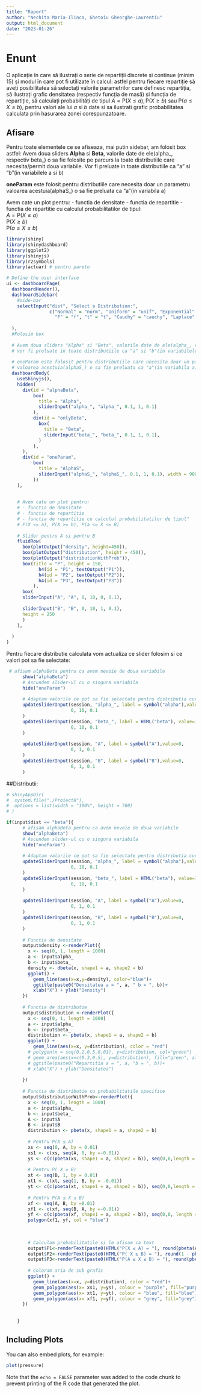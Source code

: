 ```yaml
---
title: "Raport"
author: "Nechita Maria-Ilinca, Ghetoiu Gheorghe-Laurentiu"
output: html_document
date: "2023-01-26"
---
```


# Enunt
O aplicație în care să ilustrați o serie de repartiții discrete și continue (minim 15) și modul în care pot fi utilizate în calcul: astfel pentru fiecare repartiție să aveți posibilitatea să selectați valorile parametrilor care definesc repartiția, să ilustrați grafic densitatea (respectiv funcția de masă) și funcția de repartiție, să calculați probabilități de tipul $A = \mathrm{P}(X \le a), \mathrm{P}(X \ge b)$ sau $\mathrm{P}(a \le X \le b)$, pentru valori ale lui $a$ si $b$ date si sa ilustrati grafic probabilitatea calculata prin hasurarea zonei corespunzatoare.

## Afisare
Pentru toate elementele ce se afiseaza, mai putin sidebar, am folosit box astfel:
Avem doua sliders **Alpha** si **Beta**, valorile date de ele(alpha_, respectiv beta_) o sa fie folosite pe parcurs la toate distributiile care necesita/permit doua variabile.
Vor fi preluate in toate distributiile ca "a" si "b"(in variabilele a si b)

**oneParam** este folosit pentru distributiile care necesita doar un parametru
valoarea acestuia(alphaS_) o sa fie preluata ca "a"(in variabila a)


Avem cate un plot pentru: 
 - functia de densitate 
 - functia de repartitie
 - functia de repartitie cu calculul probabilitatilor de tipul:  
$A = \mathrm{P}(X \le a)$  
$\mathrm{P}(X \ge b)$  
$\mathrm{P}(a \le X \le b)$  




```r
library(shiny)
library(shinydashboard)
library(ggplot2)
library(shinyjs)
library(r2symbols)
library(actuar) # pentru pareto
```

```r
# Define the user interface
ui <- dashboardPage(
  dashboardHeader(),
  dashboardSidebar(
    #side-bar
    selectInput("dist", "Select a Distribution:", 
                c("Normal" = "norm", "Uniform" = "unif", "Exponential" = "exp", "Poisson" = "pois", "Binomial" = "binom", "Geometric" = "geom", "Gamma" = "gamma", "Beta" = "beta", "Chi-Squared" = "chisq", 
                  "F" = "f", "t" = "t", "Cauchy" = "cauchy", "Laplace" = "laplace", "Log-Normal" = "lnorm", "Weibull" = "weibull", "Pareto" = "pareto"))
    
  ),
  #Folosim box
  
  # Avem doua sliders "Alpha" si "Beta", valorile date de ele(alpha_, respectiv beta_) o sa fie folosite pe parcurs la toate distributiile care necesita/permit doua variabile
  # vor fi preluate in toate distributiile ca "a" si "b"(in variabilele a si b)
  
  # oneParam este folosit pentru distributiile care necesita doar un parametru
  # valoarea acestuia(alphaS_) o sa fie preluata ca "a"(in variabila a)
  dashboardBody(
    useShinyjs(),
    hidden(
      div(id = "alphaBeta", 
          box(
            title = "Alpha",
            sliderInput("alpha_", "alpha_", 0.1, 1, 0.1)
          ),
          div(id = "onlyBeta",
            box(
              title = "Beta",
              sliderInput("beta_", "beta_", 0.1, 1, 0.1),
            )
          ),
      ),
      div(id = "oneParam",
          box(
            title = "AlphaS",
            sliderInput("alphaS_", "alphaS_", 0.1, 1, 0.1), width = 900
          ))
    ),
    
    
    # Avem cate un plot pentru: 
    # - functia de densitate 
    # - functia de repartitie
    # - functia de repartitie cu calculul probabilitatilor de tipul"
    # P(X <= a), P(X >= b), P(a <= X <= B)
    
    # Slider pentru A si pentru B
    fluidRow(
      box(plotOutput("density", height=450)),
      box(plotOutput("distribution", height = 450)),
      box(plotOutput("distributionWithProb")),
      box(title = "P", height = 150,
            h4(id = "P1", textOutput("P1")),
            h4(id = "P2", textOutput("P2")),
            h4(id = "P3", textOutput("P3"))
          ),
      box(
      sliderInput("A", "A", 0, 10, 0, 0.1),
      
      sliderInput("B", "B", 0, 10, 1, 0.1),
      height = 250
      )
    ),
    
  )
)

```  

Pentru fiecare distributie calculata vom actualiza ce slider folosim si ce valori pot sa fie selectate: 
```r
 # afisam alphaBeta pentru ca avem nevoie de doua variabile
      show("alphaBeta")
      # Ascundem slider-ul cu o singura variabila
      hide("oneParam")
      
      # Adaptam valorile ce pot sa fie selectate pentru distributia curenta
      updateSliderInput(session, "alpha_", label = symbol("alpha"),value=1, 
                        0, 10, 0.1
      )
      updateSliderInput(session, "beta_", label = HTML("beta"), value=1,
                        0, 10, 0.1
      )
      
      updateSliderInput(session, "A", label = symbol("A"),value=0, 
                        0, 1, 0.1
      )
      updateSliderInput(session, "B", label = symbol("B"),value=0, 
                        0, 1, 0.1
      )
```  

##Distributii:  
```r
# shinyAppDir(
#  system.file("./ProiectR"),
#  options = list(width = "100%", height = 700)
# )
```

```r
if(input$dist == "beta"){
      # afisam alphaBeta pentru ca avem nevoie de doua variabile
      show("alphaBeta")
      # Ascundem slider-ul cu o singura variabila
      hide("oneParam")
      
      # Adaptam valorile ce pot sa fie selectate pentru distributia curenta
      updateSliderInput(session, "alpha_", label = symbol("alpha"),value=1, 
                        0, 10, 0.1
      )
      updateSliderInput(session, "beta_", label = HTML("beta"), value=1,
                        0, 10, 0.1
      )
      
      updateSliderInput(session, "A", label = symbol("A"),value=0, 
                        0, 1, 0.1
      )
      updateSliderInput(session, "B", label = symbol("B"),value=0, 
                        0, 1, 0.1
      )
      
      # Functia de densitate
      output$density <-renderPlot({
        x <- seq(0, 1, length = 1000)
        a <- input$alpha_
        b <- input$beta_
        density <- dbeta(x, shape1 = a, shape2 = b)
        ggplot() + 
          geom_line(aes(x=x,y=density), color="blue")+
          ggtitle(paste0("Densitatea a = ", a, " b = ", b))+
          xlab("X") + ylab("Density")
      })
      
      # Functia de distributie
      output$distribution <-renderPlot({
        x <- seq(0, 1, length = 1000)
        a <- input$alpha_
        b <- input$beta_
        distribution <- pbeta(x, shape1 = a, shape2 = b)
        ggplot() +
          geom_line(aes(x=x, y=distribution), color = "red")
        # polygon(x = seq(0.2,0.5,0.01), y=distribution, col="green")
        # geom_area(aes(x=c(0.3,0.5), y=distribution), fill="green", alpha=0.3)
        # ggtitle(paste0("Repartitia a = ", a, "b = ", b))+
        # xlab("X") + ylab("Densitatea")
        
      })
      
      # Functia de distributie cu probabilitatile specifice
      output$distributionWithProb<-renderPlot({
        x <- seq(0, 1, length = 1000)
        a <- input$alpha_
        b <- input$beta_
        A <- input$A
        B <- input$B
        distribution <- pbeta(x, shape1 = a, shape2 = b)
        
        # Pentru P(X ≤ A)
        xs <- seq(0, A, by = 0.01)
        xs1 <- c(xs, seq(A, 0, by =-0.01))
        ys <- c(c(pbeta(xs, shape1 = a, shape2 = b)), seq(0,0,length = length(xs)))
        
        # Pentru P( X ≥ B)
        xt <- seq(B, 1, by = 0.01)
        xt1 <- c(xt, seq(1, B, by = -0.01))
        yt <- c(c(pbeta(xt, shape1 = a, shape2 = b)), seq(0,0,length = length(xt)))
        
        # Pentru P(A ≤ X ≤ B)
        xf <- seq(A, B, by =0.01)
        xf1 <- c(xf, seq(B, A, by =-0.01))
        yf <- c(c(pbeta(xf, shape1 = a, shape2 = b)), seq(0,0, length = length(xf)))
        polygon(xf1, yf, col = "blue")
        
        
        
        # Calculam probabilitatile si le afisam ca text
        output$P1<-renderText(paste0(HTML("P(X ≤ A) = "), round(pbeta(A, shape1 = a, shape2 = b), digits = 2)))
        output$P2<-renderText(paste0(HTML("P( X ≥ B) = "), round(1 - pbeta(B, shape1 = a, shape2 = b), digits = 2)))
        output$P3<-renderText(paste0(HTML("P(A ≤ X ≤ B) = "), round(pbeta(B, shape1 = a, shape2 = b) - pbeta(A, shape1 = a, shape2 = b), digits= 2)))
        
        # Coloram aria de sub grafic
        ggplot() +
          geom_line(aes(x=x, y=distribution), color = "red")+
          geom_polygon(aes(x= xs1, y=ys), colour = "purple", fill="purple")+
          geom_polygon(aes(x= xt1, y=yt), colour = "blue", fill="blue")+
          geom_polygon(aes(x= xf1, y=yf), colour = "grey", fill="grey")
      })
      
      
    }
```

## Including Plots

You can also embed plots, for example:

```r
plot(pressure)
```

Note that the `echo = FALSE` parameter was added to the code chunk to prevent printing of the R code that generated the plot.

